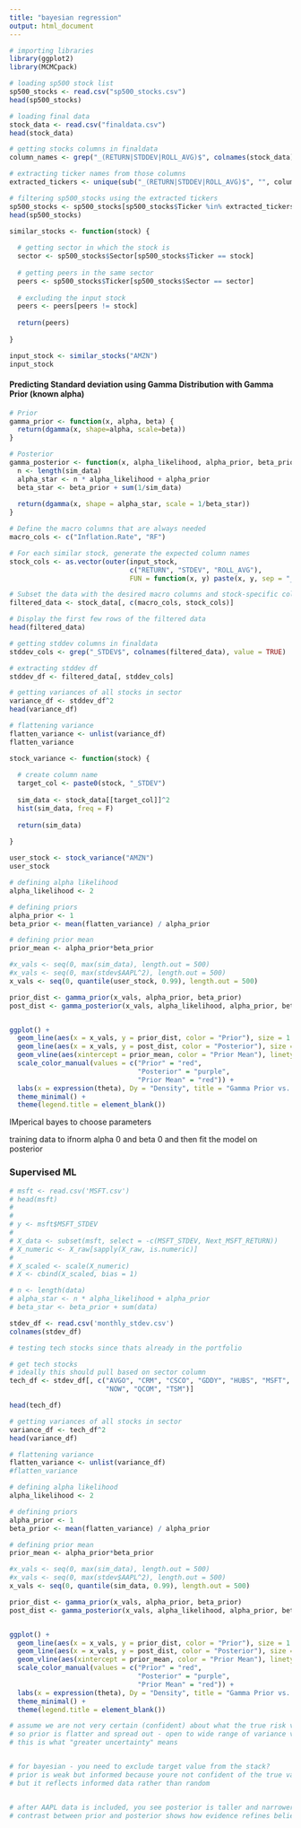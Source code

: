 ```yaml
---
title: "bayesian regression"
output: html_document
---
```




```r
# importing libraries
library(ggplot2)
library(MCMCpack)

```


```r
# loading sp500 stock list
sp500_stocks <- read.csv("sp500_stocks.csv")
head(sp500_stocks)

```

```r
# loading final data
stock_data <- read.csv("finaldata.csv")
head(stock_data)

```



```r
# getting stocks columns in finaldata
column_names <- grep("_(RETURN|STDDEV|ROLL_AVG)$", colnames(stock_data), value = TRUE)

# extracting ticker names from those columns
extracted_tickers <- unique(sub("_(RETURN|STDDEV|ROLL_AVG)$", "", column_names))

# filtering sp500_stocks using the extracted tickers
sp500_stocks <- sp500_stocks[sp500_stocks$Ticker %in% extracted_tickers, ]
head(sp500_stocks)

```


```r

similar_stocks <- function(stock) {
  
  # getting sector in which the stock is
  sector <- sp500_stocks$Sector[sp500_stocks$Ticker == stock]
  
  # getting peers in the same sector
  peers <- sp500_stocks$Ticker[sp500_stocks$Sector == sector]
  
  # excluding the input stock
  peers <- peers[peers != stock]
  
  return(peers)
  
}

input_stock <- similar_stocks("AMZN")
input_stock

```



#### Predicting Standard deviation using Gamma Distribution with Gamma Prior (known alpha)

```r

# Prior 
gamma_prior <- function(x, alpha, beta) {
  return(dgamma(x, shape=alpha, scale=beta))
}

# Posterior 
gamma_posterior <- function(x, alpha_likelihood, alpha_prior, beta_prior, sim_data) {
  n <- length(sim_data)
  alpha_star <- n * alpha_likelihood + alpha_prior
  beta_star <- beta_prior + sum(1/sim_data)
  
  return(dgamma(x, shape = alpha_star, scale = 1/beta_star))
}
```

```r
# Define the macro columns that are always needed
macro_cols <- c("Inflation.Rate", "RF")

# For each similar stock, generate the expected column names
stock_cols <- as.vector(outer(input_stock,
                              c("RETURN", "STDEV", "ROLL_AVG"),
                              FUN = function(x, y) paste(x, y, sep = "_")))

# Subset the data with the desired macro columns and stock-specific columns
filtered_data <- stock_data[, c(macro_cols, stock_cols)]

# Display the first few rows of the filtered data
head(filtered_data)


```

```r
# getting stddev columns in finaldata
stddev_cols <- grep("_STDEV$", colnames(filtered_data), value = TRUE)

# extracting stddev df
stddev_df <- filtered_data[, stddev_cols]

# getting variances of all stocks in sector
variance_df <- stddev_df^2
head(variance_df)

# flattening variance
flatten_variance <- unlist(variance_df)
flatten_variance

```

```r
stock_variance <- function(stock) {
  
  # create column name
  target_col <- paste0(stock, "_STDEV")
  
  sim_data <- stock_data[[target_col]]^2
  hist(sim_data, freq = F)
  
  return(sim_data)
  
}

user_stock <- stock_variance("AMZN")
user_stock

```

```r
# defining alpha likelihood
alpha_likelihood <- 2

# defining priors
alpha_prior <- 1
beta_prior <- mean(flatten_variance) / alpha_prior

# defining prior mean
prior_mean <- alpha_prior*beta_prior

#x_vals <- seq(0, max(sim_data), length.out = 500)
#x_vals <- seq(0, max(stdev$AAPL^2), length.out = 500)
x_vals <- seq(0, quantile(user_stock, 0.99), length.out = 500)

prior_dist <- gamma_prior(x_vals, alpha_prior, beta_prior)
post_dist <- gamma_posterior(x_vals, alpha_likelihood, alpha_prior, beta_prior, user_stock)


ggplot() +
  geom_line(aes(x = x_vals, y = prior_dist, color = "Prior"), size = 1.2) +
  geom_line(aes(x = x_vals, y = post_dist, color = "Posterior"), size = 1.2) +
  geom_vline(aes(xintercept = prior_mean, color = "Prior Mean"), linetype = "dashed", size = 1) + 
  scale_color_manual(values = c("Prior" = "red", 
                                "Posterior" = "purple", 
                                "Prior Mean" = "red")) +
  labs(x = expression(theta), Dy = "Density", title = "Gamma Prior vs. Posterior Distribution (AAPL)") +
  theme_minimal() +
  theme(legend.title = element_blank())

```


IMperical bayes 
to choose parameters 

training data to ifnorm alpha 0 and beta 0 
and then fit the model on posterior 





### Supervised ML

```r
# msft <- read.csv('MSFT.csv')
# head(msft)
# 
# 
# y <- msft$MSFT_STDEV
# 
# X_data <- subset(msft, select = -c(MSFT_STDEV, Next_MSFT_RETURN))
# X_numeric <- X_raw[sapply(X_raw, is.numeric)]
# 
# X_scaled <- scale(X_numeric)
# X <- cbind(X_scaled, bias = 1)
```


```r
# n <- length(data)
# alpha_star <- n * alpha_likelihood + alpha_prior
# beta_star <- beta_prior + sum(data)


```

```r
stdev_df <- read.csv('monthly_stdev.csv')
colnames(stdev_df)
```
```r
# testing tech stocks since thats already in the portfolio

# get tech stocks
# ideally this should pull based on sector column
tech_df <- stdev_df[, c("AVGO", "CRM", "CSCO", "GDDY", "HUBS", "MSFT",
                        "NOW", "QCOM", "TSM")]

head(tech_df)

# getting variances of all stocks in sector
variance_df <- tech_df^2
head(variance_df)

# flattening variance
flatten_variance <- unlist(variance_df)
#flatten_variance

```


```r
# defining alpha likelihood
alpha_likelihood <- 2

# defining priors
alpha_prior <- 1
beta_prior <- mean(flatten_variance) / alpha_prior

# defining prior mean
prior_mean <- alpha_prior*beta_prior

#x_vals <- seq(0, max(sim_data), length.out = 500)
#x_vals <- seq(0, max(stdev$AAPL^2), length.out = 500)
x_vals <- seq(0, quantile(sim_data, 0.99), length.out = 500)

prior_dist <- gamma_prior(x_vals, alpha_prior, beta_prior)
post_dist <- gamma_posterior(x_vals, alpha_likelihood, alpha_prior, beta_prior, sim_data)


ggplot() +
  geom_line(aes(x = x_vals, y = prior_dist, color = "Prior"), size = 1.2) +
  geom_line(aes(x = x_vals, y = post_dist, color = "Posterior"), size = 1.2) +
  geom_vline(aes(xintercept = prior_mean, color = "Prior Mean"), linetype = "dashed", size = 1) + 
  scale_color_manual(values = c("Prior" = "red", 
                                "Posterior" = "purple", 
                                "Prior Mean" = "red")) +
  labs(x = expression(theta), Dy = "Density", title = "Gamma Prior vs. Posterior Distribution (AAPL)") +
  theme_minimal() +
  theme(legend.title = element_blank())

```

```r
# assume we are not very certain (confident) about what the true risk value is.
# so prior is flatter and spread out - open to wide range of variance value
# this is what "greater uncertainty" means


# for bayesian - you need to exclude target value from the stack?
# prior is weak but informed because youre not confident of the true value
# but it reflects informed data rather than random


# after AAPL data is included, you see posterior is taller and narrower
# contrast between prior and posterior shows how evidence refines beliefs

```